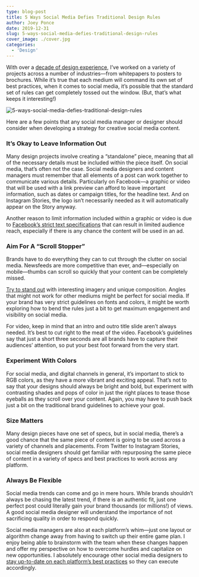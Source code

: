 ```yaml
---
type: blog-post
title: 5 Ways Social Media Defies Traditional Design Rules
author: Joey Ponce
date: 2019-12-31
slug: 5-ways-social-media-defies-traditional-design-rules
cover_image: ./cover.jpg
categories:
  - 'Design'
---
```


With over a <a href="/blog/brandglue-employee-spotlight-joey-ponce" aria-label="decade of design experience (opens in a new tab)">decade of design experience</a>, I’ve worked on a variety of projects across a number of industries—from whitepapers to posters to brochures. While it’s true that each medium will command its own set of best practices, when it comes to social media, it’s possible that the standard set of rules can get completely tossed out the window. (But, that’s what keeps it interesting!)

![5-ways-social-media-defies-traditional-design-rules](./cover.jpg)

Here are a few points that any social media manager or designer should consider when developing a strategy for creative social media content.

### **It’s Okay to Leave Information Out**

Many design projects involve creating a “standalone” piece, meaning that all of the necessary details must be included within the piece itself. On social media, that’s often not the case. Social media designers and content managers must remember that all elements of a post can work together to communicate various details. Particularly on Facebook—a graphic or video that will be used with a link preview can afford to leave important information, such as dates or campaign titles, for the headline text. And on Instagram Stories, the logo isn’t necessarily needed as it will automatically appear on the Story anyway.

Another reason to limit information included within a graphic or video is due to [Facebook’s strict text specifications](https://www.facebook.com/business/help/980593475366490?id=1240182842783684) that can result in limited audience reach, especially if there is any chance the content will be used in an ad.

### **Aim For A “Scroll Stopper”**

Brands have to do everything they can to cut through the clutter on social media. Newsfeeds are more competitive than ever, and—especially on mobile—thumbs can scroll so quickly that your content can be completely missed.

[Try to stand out](/blog/simple-tools-to-create-eye-catching-visual-content) with interesting imagery and unique composition. Angles that might not work for other mediums might be perfect for social media. If your brand has very strict guidelines on fonts and colors, it might be worth exploring how to bend the rules just a bit to get maximum engagement and visibility on social media.

For video, keep in mind that an intro and outro title slide aren’t always needed. It’s best to cut right to the meat of the video. Facebook’s guidelines say that just a short three seconds are all brands have to capture their audiences’ attention, so put your best foot forward from the very start.&nbsp;

### **Experiment With Colors**

For social media, and digital channels in general, it’s important to stick to RGB colors, as they have a more vibrant and exciting appeal. That’s not to say that your designs should always be bright and bold, but experiment with contrasting shades and pops of color in just the right places to tease those eyeballs as they scroll over your content. Again, you may have to push back just a bit on the traditional brand guidelines to achieve your goal.

### **Size Matters**

Many design pieces have one set of specs, but in social media, there’s a good chance that the same piece of content is going to be used across a variety of channels and placements. From Twitter to Instagram Stories, social media designers should get familiar with repurposing the same piece of content in a variety of specs and best practices to work across any platform.

### **Always Be Flexible**

Social media trends can come and go in mere hours. While brands shouldn’t always be chasing the latest trend, if there is an authentic fit, just one perfect post could literally gain your brand thousands (or millions!) of views. A good social media designer will understand the importance of not sacrificing quality in order to respond quickly.

Social media managers are also at each platform’s whim—just one layout or algorithm change away from having to switch up their entire game plan. I enjoy being able to brainstorm with the team when these changes happen and offer my perspective on how to overcome hurdles and capitalize on new opportunities. I absolutely encourage other social media designers to <a href="/blog/5-design-must-haves-before-creating-your-social-ad" aria-label="stay up-to-date on each platform’s best practices (opens in a new tab)">stay up-to-date on each platform’s best practices</a> so they can execute accordingly.
